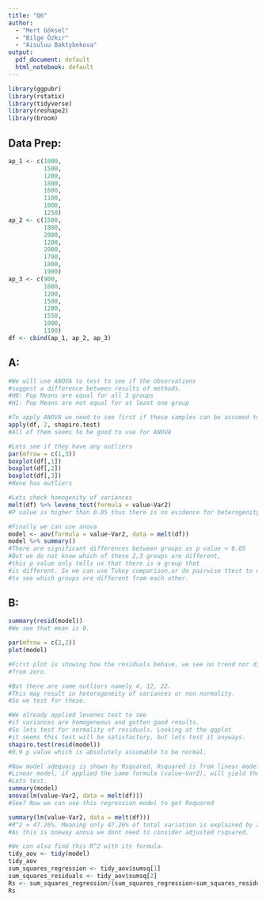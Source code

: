 ```yaml
---
title: "Q6"
author:
  - "Mert Göksel"
  - "Bilge Özkır"
  - "Aisuluu Baktybekova"
output:
  pdf_document: default
  html_notebook: default
---
```


```r
library(ggpubr)
library(rstatix)
library(tidyverse)
library(reshape2)
library(broom)
```

## Data Prep:
```r
ap_1 <- c(1000,
          1500,
          1200,
          1800,
          1600,
          1100,
          1000,
          1250)
ap_2 <- c(1500,
          1800,
          2000,
          1200,
          2000,
          1700,
          1800,
          1900)
ap_3 <- c(900,
          1000,
          1200,
          1500,
          1200,
          1550,
          1000,
          1100)
df <- cbind(ap_1, ap_2, ap_3)
```

## A:
```r
#We will use ANOVA to test to see if the observations 
#suggest a difference between results of methods.
#H0: Pop Means are equal for all 3 groups
#H1: Pop Means are not equal for at least one group

#To apply ANOVA we need to see first if these samples can be assumed to be normal
apply(df, 2, shapiro.test)
#All of them seems to be good to use for ANOVA

#Lets see if they have any outliers
par(mfrow = c(1,3))
boxplot(df[,1])
boxplot(df[,2])
boxplot(df[,3])
#None has outliers

#Lets check homogenity of variances
melt(df) %>% levene_test(formula = value~Var2)
#P value is higher than 0.05 thus there is no evidence for heterogenity of variance

#Finally we can use anova
model <- aov(formula = value~Var2, data = melt(df))
model %>% summary()
#There are significant differences between groups as p value < 0.05
#But we do not know which of these 2,3 groups are different, 
#this p value only tells us that there is a group that
#is different. So we can use Tukey comparison,or do pairwise ttest to each pair
#to see which groups are different from each other.
```

## B:
```r
summary(resid(model))
#We see that mean is 0.

par(mfrow = c(2,2))
plot(model)

#First plot is showing how the residuals behave, we see no trend nor difference 
#from zero. 

#But there are some outliers namely 4, 12, 22.
#This may result in heterogeneity of variances or non normality.
#So we test for these. 

#We already applied levenes test to see 
#if variances are homogeneous and gotten good results.
#So lets test for normality of residuals. Looking at the qqplot 
#it seems this test will be satisfactory, but lets test it anyways.
shapiro.test(resid(model))
#0.9 p value which is absolutely assumable to be normal. 

#Now model adequacy is shown by Rsquared. Rsquared is from linear model.
#Linear model, if applied the same formula (value~Var2), will yield the same result.
#Lets test.
summary(model)
anova(lm(value~Var2, data = melt(df)))
#See? Now we can use this regression model to get Rsquared

summary(lm(value~Var2, data = melt(df)))
#R^2 = 47.26%. Meaning only 47.26% of total variation is explained by anova model.
#As this is oneway anova we dont need to consider adjusted rsquared.

#We can also find this R^2 with its formula.
tidy_aov <- tidy(model)
tidy_aov
sum_squares_regression <- tidy_aov$sumsq[1]
sum_squares_residuals <- tidy_aov$sumsq[2]
Rs <- sum_squares_regression/(sum_squares_regression+sum_squares_residuals)
Rs
```


